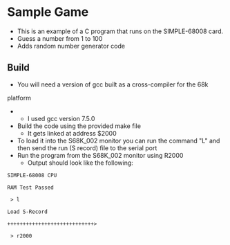 = Sample Game =

* This is an example of a C program that runs on the SIMPLE-68008 card.
* Guess a number from 1 to 100
* Adds random number generator code

== Build ==

* You will need a version of gcc built as a cross-compiler for the 68k
platform
** I used gcc version 7.5.0
* Build the code using the provided make file
** It gets linked at address $2000
* To load it into the S68K_002 monitor you can run the command "L" and then send the run (S record) file to the serial port
* Run the program from the S68K_002 monitor using R2000
** Output should look like the following:
<pre>
SIMPLE-68008 CPU

RAM Test Passed

 > l

Load S-Record

++++++++++++++++++++++++++++>

 > r2000
</pre>
